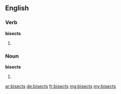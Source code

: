 ==English==

===Verb===
'''bisects'''

# {{third-person singular of|bisect}}

===Noun===
'''bisects'''
# {{plural of|bisect}}

[[ar:bisects]]
[[de:bisects]]
[[fr:bisects]]
[[mg:bisects]]
[[my:bisects]]